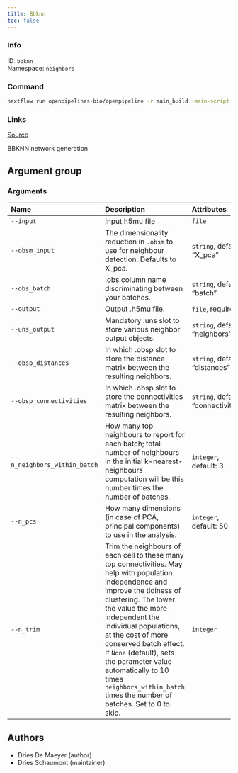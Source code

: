 ```yaml
---
title: Bbknn
toc: false
---
```


::: {.column-margin}

### Info

ID: `bbknn`  
Namespace: `neighbors`

### Command

```bash
nextflow run openpipelines-bio/openpipeline -r main_build -main-script target/nextflow/neighbors/bbknn/main.nf --help
```

### Links
[Source](https://github.com/openpipelines-bio/openpipeline/blob/main/src/neighbors/bbknn){.btn-action .btn-sm .btn-info .btn role="button"}
:::

BBKNN network generation


## Argument group

### Arguments



|Name                         |Description                                                                                                                                                                                                                                                                                                                                                                                                       |Attributes                          |
|:----------------------------|:-----------------------------------------------------------------------------------------------------------------------------------------------------------------------------------------------------------------------------------------------------------------------------------------------------------------------------------------------------------------------------------------------------------------|:-----------------------------------|
|`--input`                    |Input h5mu file                                                                                                                                                                                                                                                                                                                                                                                                   |`file`                              |
|`--obsm_input`               |The dimensionality reduction in `.obsm` to use for neighbour detection. Defaults to X_pca.                                                                                                                                                                                                                                                                                                                        |`string`, default: "X_pca"          |
|`--obs_batch`                |.obs column name discriminating between your batches.                                                                                                                                                                                                                                                                                                                                                             |`string`, default: "batch"          |
|`--output`                   |Output .h5mu file.                                                                                                                                                                                                                                                                                                                                                                                                |`file`, required                    |
|`--uns_output`               |Mandatory .uns slot to store various neighbor output objects.                                                                                                                                                                                                                                                                                                                                                     |`string`, default: "neighbors"      |
|`--obsp_distances`           |In which .obsp slot to store the distance matrix between the resulting neighbors.                                                                                                                                                                                                                                                                                                                                 |`string`, default: "distances"      |
|`--obsp_connectivities`      |In which .obsp slot to store the connectivities matrix between the resulting neighbors.                                                                                                                                                                                                                                                                                                                           |`string`, default: "connectivities" |
|`--n_neighbors_within_batch` |How many top neighbours to report for each batch; total number of neighbours in the initial k-nearest-neighbours computation will be this number times the number of batches.                                                                                                                                                                                                                                     |`integer`, default: 3               |
|`--n_pcs`                    |How many dimensions (in case of PCA, principal components) to use in the analysis.                                                                                                                                                                                                                                                                                                                                |`integer`, default: 50              |
|`--n_trim`                   |Trim the neighbours of each cell to these many top connectivities. May help with population independence and improve the tidiness of clustering. The lower the value the more independent the individual populations, at the cost of more conserved batch effect. If `None` (default), sets the parameter value automatically to 10 times `neighbors_within_batch` times the number of batches. Set to 0 to skip. |`integer`                           |

## Authors

 * Dries De Maeyer  (author)
 * Dries Schaumont  (maintainer)

